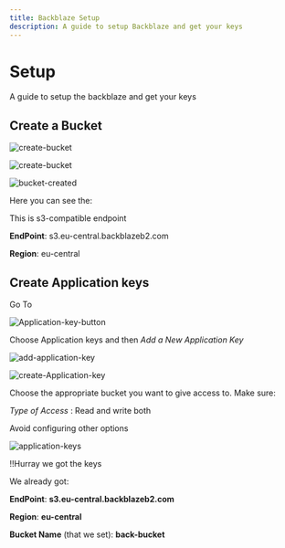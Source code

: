 ```yaml
---
title: Backblaze Setup
description: A guide to setup Backblaze and get your keys
---
```


# Setup

A guide to setup the backblaze and get your keys

## Create a Bucket

![create-bucket](../images/backblaze-setup/create_bucket_1.png)

![create-bucket](../images/backblaze-setup/create_bucket.png)

![bucket-created](../images/backblaze-setup/endpoint.png)

Here you can see the:

This is s3-compatible endpoint

**EndPoint**: s3.eu-central.backblazeb2.com

**Region**: eu-central

## Create Application keys

Go To

![Application-key-button](../images/backblaze-setup/application_key.png)

Choose Application keys and then *Add a New Application Key*

![add-application-key](../images/backblaze-setup/create_application_key.png)

![create-Application-key](../images/backblaze-setup/new_key.png)

Choose the appropriate bucket you want to give access to.
Make sure:

*Type of Access* : Read and write both

Avoid configuring other options

![application-keys](../images/backblaze-setup/your_key.png)

!!Hurray we got the keys

We already got:

**EndPoint**: **s3.eu-central.backblazeb2.com**

**Region**: **eu-central**

**Bucket Name** (that we set): **back-bucket**